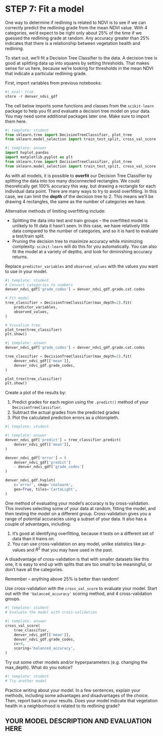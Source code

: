 # STEP 7: Fit a model

One way to determine if redlining is related to NDVI is to see if we can correctly predict the redlining grade from the mean NDVI value. With 4 categories, we'd expect to be right only about 25% of the time if we guessed the redlining grade at random. Any accuracy greater than 25% indicates that there is a relationship between vegetation health and redlining.

To start out, we'll fit a Decision Tree Classifier to the data. A decision tree is good at splitting data up into squares by setting thresholds. That makes sense for us here, because we're looking for thresholds in the mean NDVI that indicate a particular redlining grade. 

::: {.content-visible when-format="ipynb"}
First, import variables from previous notebooks:
```python
#| eval: true
store -r denver_ndvi_gdf
```
:::

::: {.callout-task title='Import packages'}
The cell below imports some functions and classes from the `scikit-learn` package to help you fit and evaluate a decision tree model on your data. You may need some additional packages later one. Make sure to import them here.
:::

```python
#| template: student
from sklearn.tree import DecisionTreeClassifier, plot_tree
from sklearn.model_selection import train_test_split, cross_val_score
```

::: {.content-visible when-format="html"}
```python
#| template: answer
import hvplot.pandas
import matplotlib.pyplot as plt
from sklearn.tree import DecisionTreeClassifier, plot_tree
from sklearn.model_selection import train_test_split, cross_val_score
```
:::

As with all models, it is possible to **overfit** our Decision Tree Classifier by splitting the data into too many disconnected rectangles. We could theoretically get 100% accuracy this way, but drawing a rectangle for each individual data point. There are many ways to try to avoid overfitting. In this case, we can limit the **depth** of the decision tree to 2. This means we'll be drawing 4 rectangles, the same as the number of categories we have.

Alternative methods of limiting overfitting include:

  * Splitting the data into test and train groups -- the overfitted model is unlikely to fit data it hasn't seen. In this case, we have relatively little data compared to the number of categories, and so it is hard to evaluate a test/train split.
  * Pruning the decision tree to maximize accuracy while minimizing complexity. `scikit-learn` will do this for you automatically. You can also fit the model at a variety of depths, and look for diminishing accuracy returns.

::: {.callout-task title='Fit a tree model'}
Replace `predictor_variables` and `observed_values` with the values you want to use in your model.
:::

```python
#| template: student
# Convert categories to numbers
denver_ndvi_gdf['grade_codes'] = denver_ndvi_gdf.grade.cat.codes

# Fit model
tree_classifier = DecisionTreeClassifier(max_depth=2).fit(
    predictor_variables,
    observed_values,
)

# Visualize tree
plot_tree(tree_classifier)
plt.show()
```

::: {.content-visible when-format="html"}
```python
#| template: answer
denver_ndvi_gdf['grade_codes'] = denver_ndvi_gdf.grade.cat.codes

tree_classifier = DecisionTreeClassifier(max_depth=2).fit(
    denver_ndvi_gdf[['mean']],
    denver_ndvi_gdf.grade_codes,
)

plot_tree(tree_classifier)
plt.show()
```
:::

::: {.callout-task title='Plot model results'}
Create a plot of the results by:

  1. Predict grades for each region using the `.predict()` method of your `DecisionTreeClassifier`.
  2. Subtract the actual grades from the predicted grades
  2. Plot the calculated prediction errors as a chloropleth.
:::

```python
#| template: student
```

::: {.content-visible when-format="html"}
```python
#| template: answer
denver_ndvi_gdf['predict'] = tree_classifier.predict(
    denver_ndvi_gdf[['mean']],
)

denver_ndvi_gdf['error'] = (
    denver_ndvi_gdf['predict']
    - denver_ndvi_gdf['grade_codes']
)

denver_ndvi_gdf.hvplot(
    c='error', cmap='coolwarm',
    geo=True, tiles='CartoLight',
)
```
:::

One method of evaluating your model's accuracy is by cross-validation. This involves selecting some of your data at random, fitting the model, and then testing the model on a different group. Cross-validation gives you a range of potential accuracies using a subset of your data. It also has a couple of advantages, including:

  1. It's good at identifying overfitting, because it tests on a different set of data than it trains on.
  2. You can use cross-validation on any model, unlike statistics like $p$-values and $R^2$ that you may have used in the past.

A disadvantage of cross-validation is that with smaller datasets like this one, it is easy to end up with splits that are too small to be meaningful, or don't have all the categories.

Remember -- anything above 25% is better than random!

::: {.callout-task title='Evaluate the model'}
Use cross-validation with the `cross_val_score` to evaluate your model. Start out with the `'balanced_accuracy'` scoring method, and 4 cross-validation groups.
:::

```python
#| template: student
# Evaluate the model with cross-validation
```

::: {.content-visible when-format="html"}
```python
#| template: answer
cross_val_score(
    tree_classifier, 
    denver_ndvi_gdf[['mean']],
    denver_ndvi_gdf.grade_codes, 
    cv=4,
    scoring='balanced_accuracy',
)
```
:::


::: {.callout-extra title='Fit and evaluate an alternative model'}

Try out some other models and/or hyperparameters (e.g. changing the max_depth). What do you notice?
:::

```python
#| template: student
# Try another model
```

::: {.callout-respond}
Practice writing about your model. In a few sentences, explain your methods, including some advantages and disadvantages of the choice. Then, report back on your results. Does your model indicate that vegetation health in a neighborhood is related to its redlining grade?
:::

:::{.cell .markdown}
# YOUR MODEL DESCRIPTION AND EVALUATION HERE
:::
